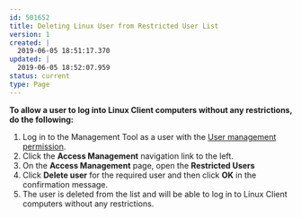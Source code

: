 ---
id: 501652
title: Deleting Linux User from Restricted User List
version: 1
created: |
  2019-06-05 18:51:17.370
updated: |
  2019-06-05 18:52:07.959
status: current
type: Page
---

**To allow a user to log into Linux Client computers without any restrictions, do the following:**

1. Log in to the Management Tool as a user with the [User management permission](#_Client_Permissions).
2. Click the **Access Management** navigation link to the left.
3. On the **Access Management** page, open the **Restricted Users**
4. Click **Delete user** for the required user and then click **OK** in the confirmation message.
5. The user is deleted from the list and will be able to log in to Linux Client computers without any restrictions.

